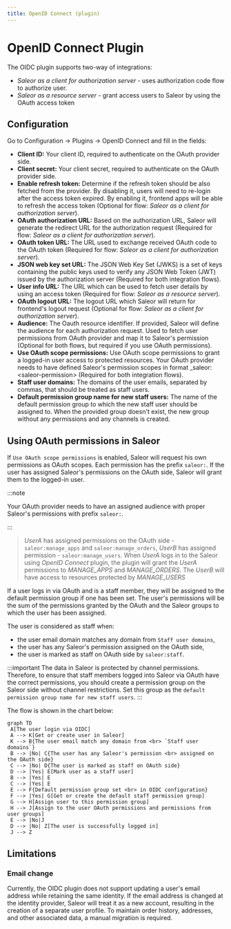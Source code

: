 ```yaml
---
title: OpenID Connect (plugin)
---
```


# OpenID Connect Plugin

The OIDC plugin supports two-way of integrations:

- _Saleor as a client for authorization server_ - uses authorization code flow to authorize user.
- _Saleor as a resource server_ - grant access users to Saleor by using the OAuth access token

## Configuration

Go to Configuration -> Plugins -> OpenID Connect and fill in the fields:

- **Client ID:** Your client ID, required to authenticate on the OAuth provider side.
- **Client secret:** Your client secret, required to authenticate on the OAuth provider side.
- **Enable refresh token:** Determine if the refresh token should be also fetched from the provider. By disabling it, users will need to re-login after the access token expired. By enabling it, frontend apps will be able to refresh the access token (Optional for flow: _Saleor as a client for authorization server_).
- **OAuth authorization URL:** Based on the authorization URL, Saleor will generate the redirect URL for the authorization request (Required for flow: _Saleor as a client for authorization server_).
- **OAuth token URL:** The URL used to exchange received OAuth code to the OAuth token (Required for flow: _Saleor as a client for authorization server_).
- **JSON web key set URL:** The JSON Web Key Set (JWKS) is a set of keys containing the public
  keys used to verify any JSON Web Token (JWT) issued by the authorization server (Required for both integration flows).
- **User info URL:** The URL which can be used to fetch user details by using an access token (Required for flow: _Saleor as a resource server_).
- **OAuth logout URL:** The logout URL which Saleor will return for frontend's logout request (Optional for flow: _Saleor as a client for authorization server_).
- **Audience:** The Oauth resource identifier. If provided, Saleor will define the audience for each authorization request. Used to fetch user permissions from OAuth provider and map it to Saleor's permission (Optional for both flows, but required if you use OAuth permissions).
- **Use OAuth scope permissions:** Use OAuth scope permissions to grant a logged-in user access to protected resources. Your OAuth provider needs to have defined Saleor's permission scopes in format \_saleor:&lt;saleor-permission&gt; (Required for both integration flows).
- **Staff user domains:** The domains of the user emails, separated by commas, that should be treated as staff users.
- **Default permission group name for new staff users:** The name of the default permission group to which the new staff user should be assigned to.
  When the provided group doesn't exist, the new group without any permissions and any channels is created.

## Using OAuth permissions in Saleor

If `Use OAuth scope permissions` is enabled, Saleor will request his own permissions as OAuth scopes. Each permission has the prefix `saleor:`. If the user has assigned Saleor's permissions on the OAuth side, Saleor will grant them to the logged-in user.

:::note

Your OAuth provider needs to have an assigned audience with proper Saleor's permissions with prefix `saleor:`.

:::

> _UserA_ has assigned permissions on the OAuth side - `saleor:manage_apps` and `saleor:manage_orders`, _UserB_ has assigned
> permission - `saleor:manage_users`. When _UserA_ logs in to the Saleor using _OpenID Connect_ plugin, the plugin will grant the _UserA_
> permissions to _MANAGE_APPS_ and _MANAGE_ORDERS_. The _UserB_ will have access to resources protected by _MANAGE_USERS_

If a user logs in via OAuth and is a staff member, they will be assigned to the default
permission group if one has been set. The user's permissions will be the sum of the permissions
granted by the OAuth and the Saleor groups to which the user has been assigned.

The user is considered as staff when:

- the user email domain matches any domain from `Staff user domains`,
- the user has any Saleor's permission assigned on the OAuth side,
- the user is marked as staff on OAuth side by `saleor:staff`.

:::important
The data in Saleor is protected by channel permissions. Therefore, to ensure that staff
members logged into Saleor via OAuth have the correct permissions, you should create
a permission group on the Saleor side without channel restrictions.
Set this group as the `default permission group name for new staff users`.
:::

The flow is shown in the chart below:

```mermaid
graph TD
 A[The user login via OIDC]
 A --> K[Get or create user in Saleor]
 K --> B{The user email match any domain from <br> `Staff user domains`}
 B --> |No| C{The user has any Saleor's permission <br> assigned on the OAuth side}
 C --> |No| D{The user is marked as staff on OAuth side}
 D --> |Yes| E[Mark user as a staff user]
 B --> |Yes| E
 C --> |Yes| E
 E --> F{Default permission group set <br> in OIDC configuration}
 F --> |Yes| G[Get or create the default staff permission group]
 G --> H[Assign user to this permission group]
 H --> J[Assign to the user OAuth permissions and permissions from user groups]
 E --> |No|J
 D --> |No| Z[The user is successfully logged in]
 J --> Z
```

## Limitations
### Email change
Currently, the OIDC plugin does not support updating a user's email address while retaining the same identity. If the email address is changed at the identity provider, Saleor will treat it as a new account, resulting in the creation of a separate user profile. To maintain order history, addresses, and other associated data, a manual migration is required.